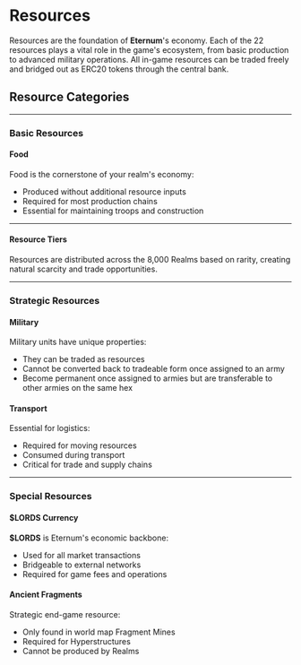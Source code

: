 
# Resources

Resources are the foundation of **Eternum**'s economy. Each of the 22 resources plays a vital role in the game's
ecosystem, from basic production to advanced military operations. All in-game resources can be traded freely and bridged
out as ERC20 tokens through the central bank.

## Resource Categories

---

### Basic Resources

#### Food

<div className="flex items-baseline gap-1">
  <ResourceIcon name="Wheat" id={ResourcesIds.Wheat} />
  <ResourceIcon name="Fish" id={ResourcesIds.Fish} />
</div>

Food is the cornerstone of your realm's economy:

- Produced without additional resource inputs
- Required for most production chains
- Essential for maintaining troops and construction

---

#### Resource Tiers

Resources are distributed across the 8,000 Realms based on rarity, creating natural scarcity and trade opportunities.

<RarityResourceTable />

---

### Strategic Resources

#### Military

<TroopsTable />

Military units have unique properties:

- They can be traded as resources
- Cannot be converted back to tradeable form once assigned to an army
- Become permanent once assigned to armies but are transferable to other armies on the same hex

#### Transport

<div className="flex items-baseline gap-1">
  <ResourceIcon name="Donkey" id={ResourcesIds.Donkey} />
</div>

Essential for logistics:

- Required for moving resources
- Consumed during transport
- Critical for trade and supply chains

---

### Special Resources

#### **$LORDS** Currency

<div className="flex items-baseline gap-1">
  <ResourceIcon name="Lords" id={ResourcesIds.Lords} />
</div>

**$LORDS** is Eternum's economic backbone:

- Used for all market transactions
- Bridgeable to external networks
- Required for game fees and operations

#### Ancient Fragments

<div className="flex items-baseline gap-1">
  <ResourceIcon name="Ancient Fragments" id={ResourcesIds.AncientFragment} />
</div>

Strategic end-game resource:

- Only found in world map Fragment Mines
- Required for Hyperstructures
- Cannot be produced by Realms
